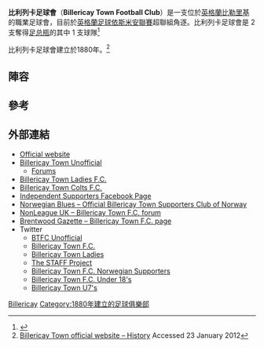 {{Infobox football club
| clubname    = 比利列卡
| image       = <!-- 檔案不存在 [[File:Billericay_Town_F.C._Logo.png|File:Billericay Town F.C. Logo.png]] ，可從英文維基百科取得 -->
| fullname    = Billericay Town Football Club
| nickname    = Ricay, The Blues
| founded     = {{start date and age|df=yes|1880}}
| ground      = [[比勒里基|比勒里基]]New Lodge
| capacity    = 3,500
| chairman    = Steve Kent
| manager     = Craig Edwards
| league   = {{English football updater|BilleriT}}
| season   = {{English football updater|BilleriT2}}
| position = {{English football updater|BilleriT3}}
| website     = http://www.billericaytownfc.co.uk/
| pattern_la1=_whitelines
| pattern_b1=_whitecollar
| pattern_ra1=_whitelines
| pattern_sh1=_blue_stripes_adidas
| pattern_so1=_color_3_stripes_white
| leftarm1=0000EE
| body1=0000EE
| rightarm1=0000EE
| shorts1=ffffff
| socks1=0000EE
| pattern_la2=_bluelines
| pattern_b2=
| pattern_ra2=_bluelines
| pattern_sh2= _blue_stripes_adidas
| pattern_so2= _color_3_stripes_blue
| leftarm2=ffffff
| body2=ffffff
| rightarm2=ffffff
| shorts2=ffffff
| socks2=ffffff
}}

'''比利列卡足球會'''（'''Billericay Town Football Club'''）是一支位於[[英格蘭|英格蘭]][[比勒里基|比勒里基]]的職業足球會，目前於[[英格蘭足球依斯米安聯賽|英格蘭足球依斯米安聯賽]]超聯組角逐。比利列卡足球會是 2 支奪得[[足总瓶|足总瓶]]的其中 1 支球隊<ref name="FA Vase">{{Cite web |url=http://www.thefa.com/fa-vase/more/history |title=The FA – FA Vase History |access-date=2015-11-09 |archive-date=2014-10-11 |archive-url=https://web.archive.org/web/20141011060922/http://www.thefa.com/fa-vase/more/history |dead-url=no }}</ref>

比利列卡足球會建立於1880年。<ref name="History">[http://www.billericaytownfc.co.uk/club-information/history.html Billericay Town official website – History] {{webarchive|url=https://web.archive.org/web/20131111192725/http://www.billericaytownfc.co.uk/club-information/history.html |date=2013-11-11 }} Accessed 23 January 2012</ref>

==陣容==
{{Fs start}}
{{Fs player|no=   | nat=ENG | pos=GK| name=Jack Giddens}}
{{Fs player|no=   | nat=TRNC | pos=GK | name=Yakup Seyer}}
{{Fs player|no=   | nat=ENG | pos=DF| name=[[George_Beavan|George Beavan]]}}
{{Fs player|no=   | nat=FRA | pos=DF| name=Ibrahima Diallo}}
{{Fs player|no=   | nat=ENG | pos=DF| name=Joseph Ellul}}
{{Fs player|no=   | nat=UGA | pos=DF| name=Salvyn Kisitu | other=由[[域斯咸足球會|域斯咸]]外借}}
{{Fs player|no=   | nat=ENG | pos=DF| name=[[Teddy_Nesbitt|Teddy Nesbitt]]}}
{{Fs player|no=   | nat=ENG | pos=DF| name=Alex Stephenson}}
{{Fs player|no=   | nat=ENG | pos=DF| name=Ola Williams}}
{{Fs player|no=   | nat=ENG | pos=MF| name=Frank Curley}}
{{Fs player|no=   | nat=ENG | pos=MF| name=Callum Dunne}}
{{fs mid}}
{{Fs player|no=   | nat=ENG | pos=MF| name=Jack Edwards}}
{{Fs player|no=   | nat=ENG | pos=MF| name=Shameek Farrell}}
{{Fs player|no=   | nat=ENG | pos=MF| name=Loui Hazlewood}}
{{Fs player|no=   | nat=ENG | pos=MF| name=[[Conor_Hubble|Conor Hubble]]}}
{{Fs player|no=   | nat=ENG | pos=MF| name=[[Dymon_Labonne|Dymon Labonne]]}}
{{Fs player|no=   | nat=FRA | pos=MF| name=Zak Tahla}}
{{Fs player|no=   | nat=GHA | pos=FW| name=[[Cliff_Akurang|Cliff Akurang]]}}
{{Fs player|no=   | nat=ROM | pos=FW| name=Shane Cojocarel |other=由[[班列特足球會|班列特]]外借}}
{{Fs player|no=   | nat=ENG | pos=FW| name=Tom Derry}}
{{Fs player|no=   | nat=CMR | pos=FW| name=Mike Fondop-Talum}}
{{Fs end}}

==參考==
{{Reflist}}

==外部連結==
*[http://www.billericaytownfc.co.uk/ Official website] {{Wayback|url=http://www.billericaytownfc.co.uk/ |date=20210115170310 }}
*[http://btfcunofficial.wix.com/1880/ Billericay Town Unofficial] {{Wayback|url=http://btfcunofficial.wix.com/1880/ |date=20160304080741 }}
**[http://btfcunofficial.freeforums.net/ Forums] {{Wayback|url=http://btfcunofficial.freeforums.net/ |date=20200126212235 }}
*[http://www.billericaytownladiesfc.co.uk/ Billericay Town Ladies F.C.] {{Wayback|url=http://www.billericaytownladiesfc.co.uk/ |date=20200206105648 }}
*[http://www.pitchero.com/clubs/billericaytowncoltsfc/ Billericay Town Colts F.C.] {{Wayback|url=http://www.pitchero.com/clubs/billericaytowncoltsfc/ |date=20201101095456 }}
*[http://www.facebook.com/BTFCSA/ Independent Supporters Facebook Page]
*[http://btfc.no/ Norwegian Blues – Official Billericay Town Supporters Club of Norway] {{Wayback|url=http://btfc.no/ |date=20151121133637 }}
*[http://www.nonleague.co.uk/forum/25-billericay-town/ NonLeague UK – Billericay Town F.C. forum] {{Wayback|url=http://www.nonleague.co.uk/forum/25-billericay-town/ |date=20140405075220 }}
*[https://web.archive.org/web/20151115124145/http://www.brentwoodgazette.co.uk/billericaytown Brentwood Gazette – Billericay Town F.C. page]
* Twitter
**[https://twitter.com/BTFCUnofficial/ BTFC Unofficial] {{Wayback|url=https://twitter.com/BTFCUnofficial/ |date=20160507075050 }}
**[http://twitter.com/btfc/ Billericay Town F.C.] {{Wayback|url=http://twitter.com/btfc/ |date=20200522214922 }}
**[https://twitter.com/Billericaylfc/ Billericay Town Ladies] {{Wayback|url=https://twitter.com/Billericaylfc/ |date=20191031215406 }}
**[https://twitter.com/STAFF_BTFC/ The STAFF Project] {{Wayback|url=https://twitter.com/STAFF_BTFC/ |date=20160505123831 }}
**[https://twitter.com/BTFCNorge/ Billericay Town F.C. Norwegian Supporters] {{Wayback|url=https://twitter.com/BTFCNorge/ |date=20191115225609 }}
**[https://twitter.com/BluesU18s/ Billericay Town F.C. Under 18's] {{Wayback|url=https://twitter.com/BluesU18s/ |date=20160408043657 }}
**[https://twitter.com/BillericayBlues/ Billericay Town U7's] {{Wayback|url=https://twitter.com/BillericayBlues/ |date=20160509015435 }}

[[Category:艾塞克斯郡足球俱樂部|Billericay]]
[[Category:1880年建立的足球俱樂部|Category:1880年建立的足球俱樂部]]